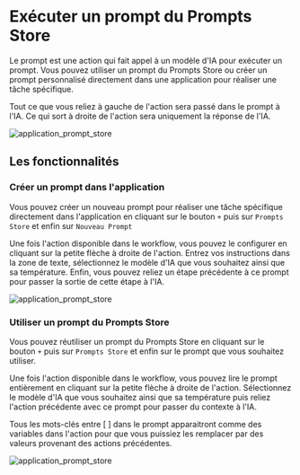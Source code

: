
# Exécuter un prompt du Prompts Store

Le prompt est une action qui fait appel à un modèle d'IA pour exécuter un prompt. Vous pouvez utiliser un prompt du Prompts Store ou créer un prompt personnalisé directement dans une application pour réaliser une tâche spécifique.

<Callout type="info">
Tout ce que vous reliez à gauche de l'action sera passé dans le prompt à l'IA. Ce qui sort à droite de l'action sera uniquement la réponse de l'IA.
</Callout>

![application_prompt_store](@public/applications/prompt.png)


## Les fonctionnalités

### Créer un prompt dans l'application

Vous pouvez créer un nouveau prompt pour réaliser une tâche spécifique directement dans l'application en cliquant sur le bouton `+` puis sur `Prompts Store` et enfin sur `Nouveau Prompt`

Une fois l'action disponible dans le workflow, vous pouvez le configurer en cliquant sur la petite flèche à droite de l'action. Entrez vos instructions dans la zone de texte, sélectionnez le modèle d'IA que vous souhaitez ainsi que sa température.
Enfin, vous pouvez reliez un étape précédente à ce prompt pour passer la sortie de cette étape à l'IA.

![application_prompt_store](@public/applications/new_prompt.png)

### Utiliser un prompt du Prompts Store

Vous pouvez réutiliser un prompt du Prompts Store en cliquant sur le bouton `+` puis sur `Prompts Store` et enfin sur le prompt que vous souhaitez utiliser.

Une fois l'action disponible dans le workflow, vous pouvez lire le prompt entièrement en cliquant sur la petite flèche à droite de l'action. Sélectionnez le modèle d'IA que vous souhaitez ainsi que sa température puis reliez l'action précédente avec ce prompt pour passer du contexte à l'IA.

<Callout>
Tous les mots-clés entre [ ] dans le prompt apparaitront comme des variables dans l'action pour que vous puissiez les remplacer par des valeurs provenant des actions précédentes.
</Callout>

![application_prompt_store](@public/applications/variables.png)

